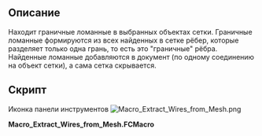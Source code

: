 <languages/>

{{Macro/ru
|Name=Макрос Извлечение Ломанных из сетки
|Icon=Macro_Extract_Wires_from_Mesh.png
|Description=Находит граничные ломанные кривые в выбранных объектах сетки. Граничные ломанные формируются из всех найденных в сетке рёбер, которые разделяет только одна грань, то есть это "граничные" рёбра. Найденные ломанные добавляются в документ (по одному соединению (compound) на объект сетки), а сама сетка скрывается.
|Author=Yorik
|Version=1
|Date=2016-12-17
|FCVersion=Все версии
|Download=[https://wiki.freecad.org/images/2/28/Macro_Extract_Wires_from_Mesh.png Иконка панели инструментов]
}}

<span id="Description"></span>
== Описание ==

Находит граничные ломанные в выбранных объектах сетки. Граничные ломанные формируются из всех найденных в сетке рёбер, которые разделяет только одна грань, то есть это "граничные" рёбра. Найденные ломанные добавляются в документ (по одному соединению на объект сетки), а сама сетка скрывается.

<span id="Script"></span>
==Скрипт==

Иконка панели инструментов
[[Image:Macro_Extract_Wires_from_Mesh.png]]

'''Macro_Extract_Wires_from_Mesh.FCMacro'''

{{MacroCode|code=
#!/usr/bin/python

# This macro will extract wires from selected meshes
# The result is a new Part Compound containing wires, one per original mesh object
# The selected meshes will be hidden but still selected after the operation.
# Warning, it takes a bit of time...

import FreeCAD,FreeCADGui,Part,Draft,DraftGeomUtils,Mesh
for obj in FreeCADGui.Selection.getSelection():
    if obj.isDerivedFrom("Mesh::Feature"):
        shape = Part.Shape()
        shape.makeShapeFromMesh(obj.Mesh.Topology,0.1)
        edges = []
        lut = {}
        for f in shape.Faces:
            for e in f.Edges:
                lut.setdefault(e.hashCode(),[]).append(e)
        for k,v in lut.items():
            if len(v) == 1:
                edges.extend(v)
        if edges:
            wires = DraftGeomUtils.findWires(edges)
            if wires:
                Part.show(Part.makeCompound(wires))
                obj.ViewObject.hide()
}}